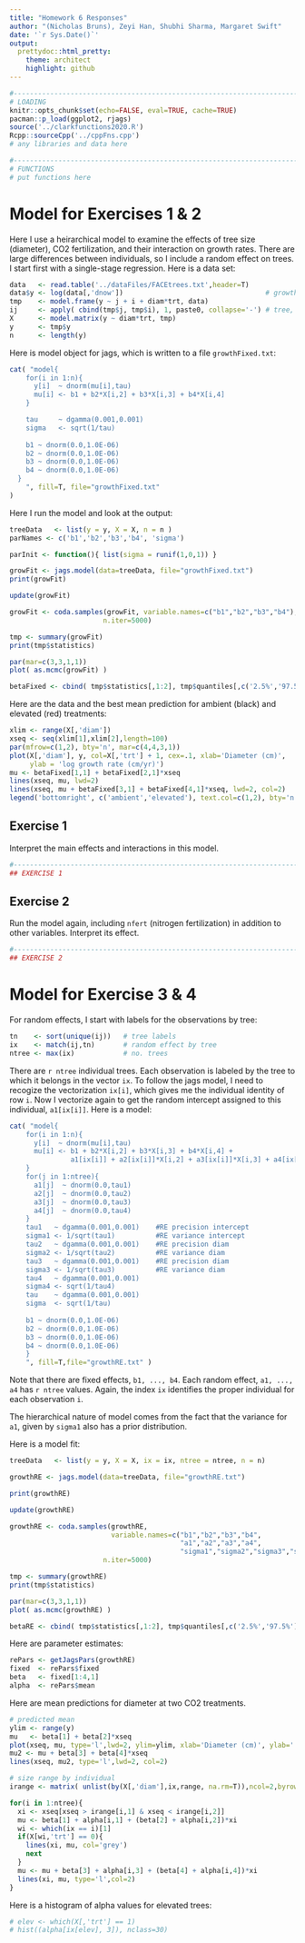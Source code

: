 ```yaml
---
title: "Homework 6 Responses"
author: "(Nicholas Bruns), Zeyi Han, Shubhi Sharma, Margaret Swift"
date: '`r Sys.Date()`'
output:
  prettydoc::html_pretty:
    theme: architect
    highlight: github
---
```


```r
#----------------------------------------------------------------------------
# LOADING
knitr::opts_chunk$set(echo=FALSE, eval=TRUE, cache=TRUE)
pacman::p_load(ggplot2, rjags)
source('../clarkfunctions2020.R')
Rcpp::sourceCpp('../cppFns.cpp')
# any libraries and data here

#----------------------------------------------------------------------------
# FUNCTIONS
# put functions here

```
# Model for Exercises 1 & 2
Here I use a heirarchical model to examine the effects of tree size (diameter), CO2 fertilization, and their interaction on growth rates.  There are large differences between individuals, so I include a random effect on trees.  I start first with a single-stage regression.  Here is a data set:

```r
data   <- read.table('../dataFiles/FACEtrees.txt',header=T)
data$y <- log(data[,'dnow'])                                   # growth rate
tmp    <- model.frame(y ~ j + i + diam*trt, data)
ij     <- apply( cbind(tmp$j, tmp$i), 1, paste0, collapse='-') # tree, plot
X      <- model.matrix(y ~ diam*trt, tmp)
y      <- tmp$y
n      <- length(y)
```

Here is model object for jags, which is written to a file `growthFixed.txt`:

```r
cat( "model{
    for(i in 1:n){
      y[i]  ~ dnorm(mu[i],tau)
      mu[i] <- b1 + b2*X[i,2] + b3*X[i,3] + b4*X[i,4]
    }

    tau     ~ dgamma(0.001,0.001)
    sigma   <- sqrt(1/tau)
    
    b1 ~ dnorm(0.0,1.0E-06)
    b2 ~ dnorm(0.0,1.0E-06)
    b3 ~ dnorm(0.0,1.0E-06)
    b4 ~ dnorm(0.0,1.0E-06)
  }
    ", fill=T, file="growthFixed.txt"
)
```

Here I run the model and look at the output:

```r
treeData   <- list(y = y, X = X, n = n )
parNames <- c('b1','b2','b3','b4', 'sigma')

parInit <- function(){ list(sigma = runif(1,0,1)) }

growFit <- jags.model(data=treeData, file="growthFixed.txt")
print(growFit)

update(growFit)

growFit <- coda.samples(growFit, variable.names=c("b1","b2","b3","b4"), 
                       n.iter=5000)

tmp <- summary(growFit)
print(tmp$statistics)

par(mar=c(3,3,1,1))
plot( as.mcmc(growFit) )

betaFixed <- cbind( tmp$statistics[,1:2], tmp$quantiles[,c('2.5%','97.5%')] )
```


Here are the data and the best mean prediction for ambient (black) and elevated (red) treatments:

```r
xlim <- range(X[,'diam'])
xseq <- seq(xlim[1],xlim[2],length=100)
par(mfrow=c(1,2), bty='n', mar=c(4,4,3,1))
plot(X[,'diam'], y, col=X[,'trt'] + 1, cex=.1, xlab='Diameter (cm)', 
     ylab = 'log growth rate (cm/yr)')
mu <- betaFixed[1,1] + betaFixed[2,1]*xseq
lines(xseq, mu, lwd=2)
lines(xseq, mu + betaFixed[3,1] + betaFixed[4,1]*xseq, lwd=2, col=2)
legend('bottomright', c('ambient','elevated'), text.col=c(1,2), bty='n')
```



## Exercise 1 {#q1}


Interpret the main effects and interactions in this model.

```r
#----------------------------------------------------------------------------
## EXERCISE 1

```


## Exercise 2 {#q2}

Run the model again, including `nfert` (nitrogen fertilization) in addition to other variables.  Interpret its effect.

```r
#----------------------------------------------------------------------------
## EXERCISE 2

```


# Model for Exercise 3 & 4

For random effects, I start with labels for the observations by tree:

```r
tn    <- sort(unique(ij))   # tree labels
ix    <- match(ij,tn)       # random effect by tree
ntree <- max(ix)            # no. trees
```

There are `r ntree` individual trees.  Each observation is labeled by the tree to which it belongs in the vector `ix`.  To follow the jags model, I need to recogize the vectorization `ix[i]`, which gives me the individual identity of row `i`.  Now I vectorize again to get the random intercept assigned to this individual, `a1[ix[i]]`.  Here is a model:

```r
cat( "model{
    for(i in 1:n){
      y[i]  ~ dnorm(mu[i],tau)
      mu[i] <- b1 + b2*X[i,2] + b3*X[i,3] + b4*X[i,4] + 
               a1[ix[i]] + a2[ix[i]]*X[i,2] + a3[ix[i]]*X[i,3] + a4[ix[i]]*X[i,4]
    }
    for(j in 1:ntree){
      a1[j]  ~ dnorm(0.0,tau1)
      a2[j]  ~ dnorm(0.0,tau2)
      a3[j]  ~ dnorm(0.0,tau3)
      a4[j]  ~ dnorm(0.0,tau4)
    }
    tau1   ~ dgamma(0.001,0.001)    #RE precision intercept
    sigma1 <- 1/sqrt(tau1)          #RE variance intercept
    tau2   ~ dgamma(0.001,0.001)    #RE precision diam
    sigma2 <- 1/sqrt(tau2)          #RE variance diam
    tau3   ~ dgamma(0.001,0.001)    #RE precision diam
    sigma3 <- 1/sqrt(tau3)          #RE variance diam
    tau4   ~ dgamma(0.001,0.001)
    sigma4 <- sqrt(1/tau4)
    tau    ~ dgamma(0.001,0.001)
    sigma  <- sqrt(1/tau)
    
    b1 ~ dnorm(0.0,1.0E-06)
    b2 ~ dnorm(0.0,1.0E-06)
    b3 ~ dnorm(0.0,1.0E-06)
    b4 ~ dnorm(0.0,1.0E-06)
    }
    ", fill=T,file="growthRE.txt" )
```

Note that there are fixed effects, `b1, ..., b4`.  Each random effect, `a1, ..., a4` has `r ntree` values.  Again, the index `ix` identifies the proper individual for each observation `i`.  

The hierarchical nature of model comes from the fact that the variance for `a1`, given by `sigma1` also has a prior distribution.  

Here is a model fit:

```r
treeData   <- list(y = y, X = X, ix = ix, ntree = ntree, n = n)

growthRE <- jags.model(data=treeData, file="growthRE.txt")

print(growthRE)

update(growthRE)

growthRE <- coda.samples(growthRE, 
                         variable.names=c("b1","b2","b3","b4",
                                          "a1","a2","a3","a4",
                                          "sigma1","sigma2","sigma3","sigma4"), 
                       n.iter=5000)

tmp <- summary(growthRE)
print(tmp$statistics)

par(mar=c(3,3,1,1))
plot( as.mcmc(growthRE) )

betaRE <- cbind( tmp$statistics[,1:2], tmp$quantiles[,c('2.5%','97.5%')] )


```

Here are parameter estimates:

```r
rePars <- getJagsPars(growthRE)
fixed  <- rePars$fixed
beta   <- fixed[1:4,1]
alpha  <- rePars$mean
```

Here are mean predictions for diameter at two CO2 treatments.

```r
# predicted mean
ylim <- range(y)
mu   <- beta[1] + beta[2]*xseq
plot(xseq, mu, type='l',lwd=2, ylim=ylim, xlab='Diameter (cm)', ylab='')
mu2 <- mu + beta[3] + beta[4]*xseq
lines(xseq, mu2, type='l',lwd=2, col=2)

# size range by individual
irange <- matrix( unlist(by(X[,'diam'],ix,range, na.rm=T)),ncol=2,byrow=T)

for(i in 1:ntree){
  xi <- xseq[xseq > irange[i,1] & xseq < irange[i,2]]
  mu <- beta[1] + alpha[i,1] + (beta[2] + alpha[i,2])*xi
  wi <- which(ix == i)[1]
  if(X[wi,'trt'] == 0){
    lines(xi, mu, col='grey')
    next
  }
  mu <- mu + beta[3] + alpha[i,3] + (beta[4] + alpha[i,4])*xi 
  lines(xi, mu, type='l',col=2)
}
```

Here is a histogram of alpha values for elevated trees:

```r
# elev <- which(X[,'trt'] == 1)
# hist((alpha[ix[elev], 3]), nclass=30)
```

